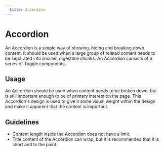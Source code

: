 ```yaml
---
  title: Accordion
---
```


# Accordion

An Accordion is a simple way of showing,
hiding and breaking down content. It
should be used when a large group
of related content needs to be
separated into smaller, digestible
chunks. An Accordion consists of a
series of Toggle components.

<ComponentPreview
  componentName="accordion--default-story"
  hasReact
  hasAngular
  hasHTML
/>

## Usage
An Accordion should be used when
content needs to be broken down,
but is still important enough to
be of primary interest on the page.
This Accordion's design is used to
give it some visual weight
within the design and make it
apparent that the content is important.

## Guidelines
- Content length inside the Accordion does not have a limit.
- Title content of the Accordion can wrap, but it is recommended
  that it is short and to the point.